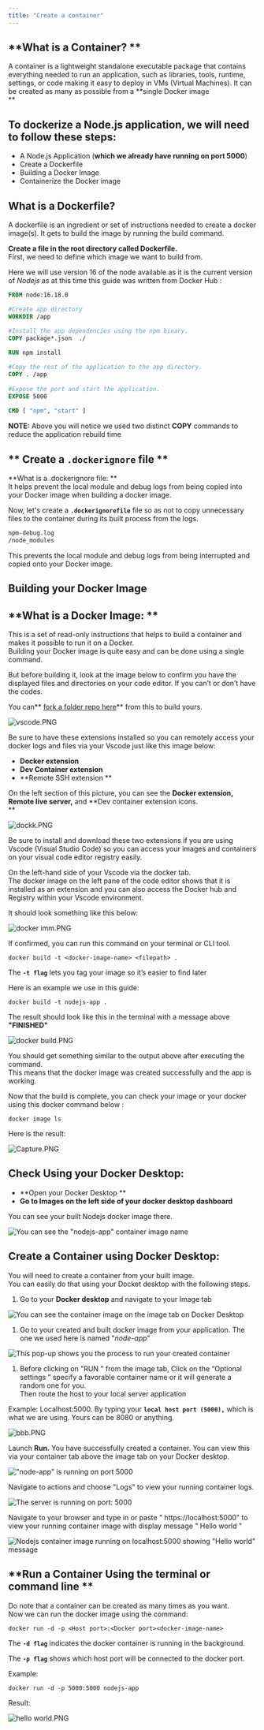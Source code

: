 ```yaml
---
title: "Create a container"
---
```

## **What is a Container? **

A container is a lightweight standalone executable package that contains everything needed to run an application, such as libraries, tools, runtime, settings, or code making it easy to deploy in VMs (Virtual Machines). It can be created as many as possible from a **single Docker image  
**

## To dockerize a Node.js application, we will need to follow these steps:

- A Node.js Application (**which we already have running on port 5000**)
- Create a Dockerfile
- Building a Docker Image
- Containerize the Docker image

## **What is a Dockerfile?**

A dockerfile is an ingredient or set of instructions needed to create a docker image(s). It gets to build the image by running the build command.

**Create a file in the root directory called Dockerfile.**  
First, we need to define which image we want to build from. 

Here we will use version 16 of the node available as it is the current version of _Nodejs_ as at this time this guide was written from Docker Hub : 

```dockerfile
FROM node:16.18.0

#Create app directory
WORKDIR /app

#Install the app dependencies using the npm binary.
COPY package*.json  ./
 
RUN npm install

#Copy the rest of the application to the app directory.
COPY . /app
 
#Expose the port and start the application. 
EXPOSE 5000
 
CMD [ "npm", "start" ]
```

**NOTE:** Above you will notice we used two distinct **COPY** commands to reduce the application rebuild time

## ** Create a `.dockerignore` file **

**What is a .dockerignore file: **  
It helps prevent the local module and debug logs from being copied into your Docker image when building a docker image.

Now, let's create  a **`.dockerignorefile`** file so as not to copy unnecessary files to the container during its built process from the logs. 

```dockerfile
npm-debug.log
/node_modules
```

This prevents the local module and debug logs from being interrupted and copied onto your Docker image.

## **Building your Docker Image**

## **What is a Docker Image: **

This is a set of read-only instructions that helps to build a container and makes it possible to run it on a Docker.  
Building your Docker image is quite easy and can be done using a single command.

But before building it, look at the image below to confirm you have the displayed files and directories on your code editor. If you can’t or don’t have the codes. 

You can** [fork a folder repo here](https://github.com/SaladTechnologies/salad-docs)** from this to build yours.

![](https://files.readme.io/a1949a2-vscode.PNG "vscode.PNG")

Be sure to have these extensions installed so you can remotely access your docker logs and files via your Vscode just like this image below:

- **Docker extension**
- **Dev Container extension**
- **Remote SSH extension **

On the left section of this picture, you can see the **Docker extension, Remote live server,** and **Dev container extension icons.  
** 

![](https://files.readme.io/70f9396-dockk.PNG "dockk.PNG")


Be sure to install and download these two extensions if you are using Vscode (Visual Studio Code) so you can access your images and containers on your visual code editor registry easily.

On the left-hand side of your Vscode via the docker tab.  
The docker image on the left pane of the code editor shows that it is installed as an extension and you can also access the Docker hub and Registry within your Vscode environment.

It should look something like this below: 

![](https://files.readme.io/b8ad601-docker_imm.PNG "docker imm.PNG")

If confirmed, you can run this command on your terminal or CLI tool. 

```shell
docker build -t <docker-image-name> <filepath> .
```

The **`-t flag`** lets you tag your image so it’s easier to find later

Here is an example we use in this guide:

```shell
docker build -t nodejs-app .
```

The result should look like this in the terminal with a message above **"FINISHED"** 

![](https://files.readme.io/07dd15c-docker_build.PNG "docker build.PNG")

You should get something similar to the output above after executing the command.  
This means that the docker image was created successfully and the app is working.

Now that the build is complete, you can check your image or your docker using this docker command below :

```shell
docker image ls
```

Here is the result:

![](https://files.readme.io/4970664-Capture.PNG "Capture.PNG")

## **Check Using your Docker Desktop:**

- **Open your Docker Desktop **
- **Go to Images on the left side of your docker desktop dashboard**

You can see your built Nodejs docker image there.

![](https://files.readme.io/d98a826-hio.PNG "You can see the \"nodejs-app\" container image name")


## **Create a Container using Docker Desktop:**

You will need to create a container from your built image.  
You can easily do that using your Docket desktop with the following steps.

1. Go to your **Docker desktop** and navigate to your Image tab

![](https://files.readme.io/422af67-hio.PNG "You can see the container image on the image tab on Docker Desktop")


1. Go to your created and built docker image from your application. The one we used here is named  "_node-app_"

![](https://files.readme.io/f291669-vogue.PNG "This pop-up shows you the process to run your created container")


1. Before clicking on "RUN " from the image tab, Click on the “Optional settings “ specify a favorable container name or it will generate a random one for you.  
   Then route the host to your local server application 

Example: Localhost:5000. By typing your **`local host port (5000),`** which is what we are using. Yours can be 8080 or anything. 

![](https://files.readme.io/2f6c635-bbb.PNG "bbb.PNG")

Launch **Run.** You have successfully created a container. You can view this via your container tab above the image tab on your Docker desktop. 

![](https://files.readme.io/53a21ad-running.PNG "\"node-app\" is running on port 5000")


Navigate to actions and choose "Logs" to view your running container logs. 

![](https://files.readme.io/49a6b5f-logs.PNG "The server is running on port: 5000")

Navigate to your browser and type in or paste " https\://localhost:5000" to view your running container image with display message " Hello world "

![](https://files.readme.io/0eaeedd-hello_world.PNG "Nodejs container image running on localhost:5000 showing \"Hello world\" message")


## **Run a Container Using the terminal or command line  **

Do note that a container can be created as many times as you want.  
Now we can run the docker image using the command:

```shell
docker run -d -p <Host port>:<Docker port><docker-image-name>
```

The **`-d flag`** indicates the docker container is running in the background.

The **`-p flag`** shows which host port will be connected to the docker port.

Example:

```shell
docker run -d -p 5000:5000 nodejs-app
```

Result:

![](https://files.readme.io/2f15317-hello_world.PNG "hello world.PNG")
